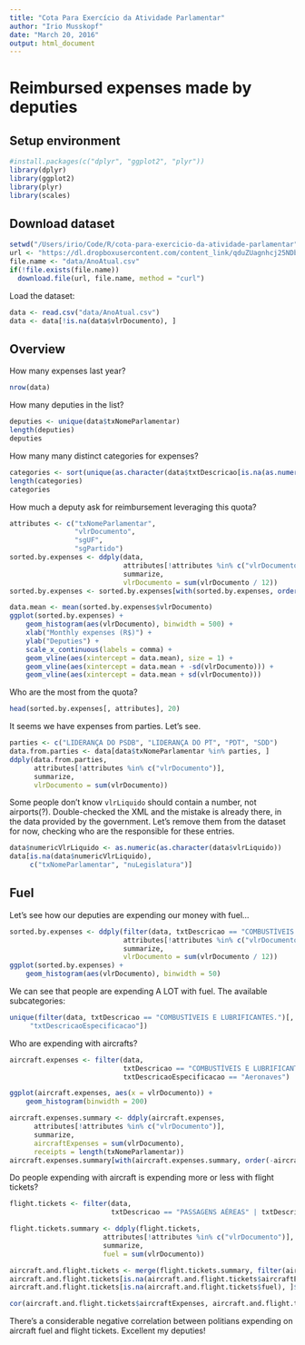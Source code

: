 ```yaml
---
title: "Cota Para Exercício da Atividade Parlamentar"
author: "Irio Musskopf"
date: "March 20, 2016"
output: html_document
---
```


# Reimbursed expenses made by deputies

## Setup environment
```r
#install.packages(c("dplyr", "ggplot2", "plyr"))
library(dplyr)
library(ggplot2)
library(plyr)
library(scales)
```

## Download dataset

```r
setwd("/Users/irio/Code/R/cota-para-exercicio-da-atividade-parlamentar")
url <- "https://dl.dropboxusercontent.com/content_link/qduZUagnhcj25NDbcnIC4sJa3p4DJxgIlUhKVzSPX5poL9oDn9eeJRgXmdUYNMF3/file?dl=1"
file.name <- "data/AnoAtual.csv"
if(!file.exists(file.name))
  download.file(url, file.name, method = "curl")
```

Load the dataset:

```r
data <- read.csv("data/AnoAtual.csv")
data <- data[!is.na(data$vlrDocumento), ]
```

## Overview

How many expenses last year?

```r
nrow(data)
```

How many deputies in the list?

```r
deputies <- unique(data$txNomeParlamentar)
length(deputies)
deputies
```

How many many distinct categories for expenses?

```r
categories <- sort(unique(as.character(data$txtDescricao[is.na(as.numeric(as.character(data$txtDescricao)))])))
length(categories)
categories
```

How much a deputy ask for reimbursement leveraging this quota?

```r
attributes <- c("txNomeParlamentar",
                "vlrDocumento",
                "sgUF",
                "sgPartido")
sorted.by.expenses <- ddply(data,
                            attributes[!attributes %in% c("vlrDocumento")],
                            summarize,
                            vlrDocumento = sum(vlrDocumento / 12))
sorted.by.expenses <- sorted.by.expenses[with(sorted.by.expenses, order(-vlrDocumento)), ]

data.mean <- mean(sorted.by.expenses$vlrDocumento)
ggplot(sorted.by.expenses) +
    geom_histogram(aes(vlrDocumento), binwidth = 500) +
    xlab("Monthly expenses (R$)") +
    ylab("Deputies") +
    scale_x_continuous(labels = comma) +
    geom_vline(aes(xintercept = data.mean), size = 1) +
    geom_vline(aes(xintercept = data.mean + -sd(vlrDocumento))) +
    geom_vline(aes(xintercept = data.mean + sd(vlrDocumento)))
```

Who are the most from the quota?

```r
head(sorted.by.expenses[, attributes], 20)
```

It seems we have expenses from parties. Let's see.

```r
parties <- c("LIDERANÇA DO PSDB", "LIDERANÇA DO PT", "PDT", "SDD")
data.from.parties <- data[data$txNomeParlamentar %in% parties, ]
ddply(data.from.parties,
      attributes[!attributes %in% c("vlrDocumento")],
      summarize,
      vlrDocumento = sum(vlrDocumento))
```

Some people don't know `vlrLiquido` should contain a number, not airports(?). Double-checked the XML and the mistake is already there, in the data provided by the government. Let's remove them from the dataset for now, checking who are the responsible for these entries.

```r
data$numericVlrLiquido <- as.numeric(as.character(data$vlrLiquido))
data[is.na(data$numericVlrLiquido),
     c("txNomeParlamentar", "nuLegislatura")]
```

## Fuel

Let's see how our deputies are expending our money with fuel...

```r
sorted.by.expenses <- ddply(filter(data, txtDescricao == "COMBUSTÍVEIS E LUBRIFICANTES."),
                            attributes[!attributes %in% c("vlrDocumento")],
                            summarize,
                            vlrDocumento = sum(vlrDocumento / 12))
ggplot(sorted.by.expenses) +
    geom_histogram(aes(vlrDocumento), binwidth = 50)
```

We can see that people are expending A LOT with fuel. The available subcategories:

```r
unique(filter(data, txtDescricao == "COMBUSTÍVEIS E LUBRIFICANTES.")[,
     "txtDescricaoEspecificacao"])
```

Who are expending with aircrafts?

```r
aircraft.expenses <- filter(data,
                            txtDescricao == "COMBUSTÍVEIS E LUBRIFICANTES.",
                            txtDescricaoEspecificacao == "Aeronaves")

ggplot(aircraft.expenses, aes(x = vlrDocumento)) +
    geom_histogram(binwidth = 200)

aircraft.expenses.summary <- ddply(aircraft.expenses,
      attributes[!attributes %in% c("vlrDocumento")],
      summarize,
      aircraftExpenses = sum(vlrDocumento),
      receipts = length(txNomeParlamentar))
aircraft.expenses.summary[with(aircraft.expenses.summary, order(-aircraftExpenses)), ]
```

Do people expending with aircraft is expending more or less with flight tickets?

```r
flight.tickets <- filter(data,
                         txtDescricao == "PASSAGENS AÉREAS" | txtDescricao == "Emissão Bilhete Aéreo")

flight.tickets.summary <- ddply(flight.tickets,
                       attributes[!attributes %in% c("vlrDocumento")],
                       summarize,
                       fuel = sum(vlrDocumento))

aircraft.and.flight.tickets <- merge(flight.tickets.summary, filter(aircraft.expenses.summary, aircraftExpenses > 1000), by = "txNomeParlamentar", all = TRUE)
aircraft.and.flight.tickets[is.na(aircraft.and.flight.tickets$aircraftExpenses), ]$aircraftExpenses <- 0
aircraft.and.flight.tickets[is.na(aircraft.and.flight.tickets$fuel), ]$fuel <- 0

cor(aircraft.and.flight.tickets$aircraftExpenses, aircraft.and.flight.tickets$fuel)
```

There's a considerable negative correlation between politians expending on aircraft fuel and flight tickets. Excellent my deputies!